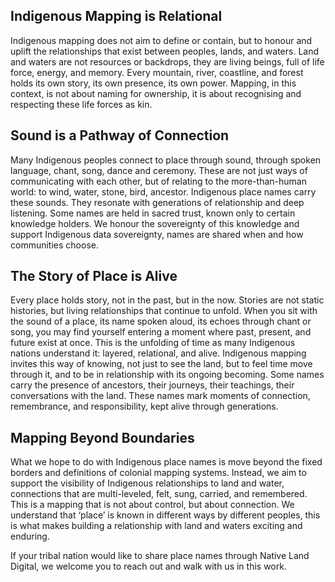## Indigenous Mapping is Relational
Indigenous mapping does not aim to define or contain, but to honour and uplift the relationships that exist between peoples, lands, and waters. Land and waters are not resources or backdrops, they are living beings, full of life force, energy, and memory. Every mountain, river, coastline, and forest holds its own story, its own presence, its own power. Mapping, in this context, is not about naming for ownership, it is about recognising and respecting these life forces as kin.

## Sound is a Pathway of Connection
Many Indigenous peoples connect to place through sound, through spoken language, chant, song, dance and ceremony. These are not just ways of communicating with each other, but of relating to the more-than-human world: to wind, water, stone, bird, ancestor. Indigenous place names carry these sounds. They resonate with generations of relationship and deep listening. Some names are held in sacred trust, known only to certain knowledge holders. We honour the sovereignty of this knowledge and support Indigenous data sovereignty, names are shared when and how communities choose.

## The Story of Place is Alive
Every place holds story, not in the past, but in the now. Stories are not static histories, but living relationships that continue to unfold. When you sit with the sound of a place, its name spoken aloud, its echoes through chant or song, you may find yourself entering a moment where past, present, and future exist at once. This is the unfolding of time as many Indigenous nations understand it: layered, relational, and alive. Indigenous mapping invites this way of knowing,  not just to see the land, but to feel time move through it, and to be in relationship with its ongoing becoming. Some names carry the presence of ancestors, their journeys, their teachings, their conversations with the land. These names mark moments of connection, remembrance, and responsibility, kept alive through generations.

## Mapping Beyond Boundaries
What we hope to do with Indigenous place names is move beyond the fixed borders and definitions of colonial mapping systems. Instead, we aim to support the visibility of Indigenous relationships to land and water, connections that are multi-leveled, felt, sung, carried, and remembered. This is a mapping that is not about control, but about connection. We understand that ‘place’ is known in different ways by different peoples, this is what makes building a relationship with land and waters exciting and enduring. 

If your tribal nation would like to share place names through Native Land Digital, we welcome you to reach out and walk with us in this work.
